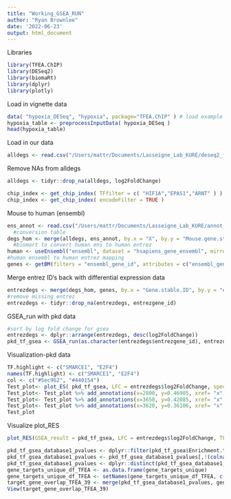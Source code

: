 ---
title: "Working_GSEA_RUN"
author: "Ryan Brownlee"
date: '2022-06-23'
output: html_document
---
Libraries 
```{r}
library(TFEA.ChIP)
library(DESeq2)
library(biomaRt)
library(dplyr)
library(plotly)
```
Load in vignette data
```{r}
data( "hypoxia_DESeq", "hypoxia", package="TFEA.ChIP" ) # load example datasets
hypoxia_table <- preprocessInputData( hypoxia_DESeq )
head(hypoxia_table)
```
Load in our data
```{r}
alldegs <- read.csv("/Users/mattr/Documents/Lasseigne_Lab_KURE/deseq2_fullres_39.csv")
```
Remove NAs from alldegs
```{r}
alldegs <- tidyr::drop_na(alldegs, log2FoldChange)
```
```{r}
chip_index <- get_chip_index( TFfilter = c( "HIF1A","EPAS1","ARNT" ) )
chip_index <- get_chip_index( encodeFilter = TRUE )
```
Mouse to human (ensembl)
```{r}
ens_annot <- read.csv("/Users/mattr/Documents/Lasseigne_Lab_KURE/annot_ens_humanmouse.csv")
  #conversion table
degs_hom <- merge(alldegs, ens_annot, by.x = "X", by.y = "Mouse.gene.stable.ID")
  #biomart to convert human ens to human entrez
human <- useEnsembl("ensembl", dataset = "hsapiens_gene_ensembl", mirror = "useast")
#human ensembl to human entrez mapping
genes <- getBM(filters = "ensembl_gene_id", attributes = c("ensembl_gene_id","entrezgene_id"), values = degs_hom$Gene.stable.ID, mart = human)
```
Merge entrez ID's back with differential expression data
```{r}
entrezdegs <- merge(degs_hom, genes, by.x = "Gene.stable.ID", by.y = "ensembl_gene_id")
#remove missing entrez
entrezdegs <- tidyr::drop_na(entrezdegs, entrezgene_id)
```
GSEA_run with pkd data
```{r}
#sort by log fold change for gsea
entrezdegs <- dplyr::arrange(entrezdegs, desc(log2FoldChange))
pkd_tf_gsea <- GSEA_run(as.character(entrezdegs$entrezgene_id), entrezdegs$log2FoldChange, chip_index, get.RES = TRUE)
```
Visualization-pkd data
```{r}
TF.highlight <- c("SMARCE1", "E2F4")
names(TF.highlight) <- c("SMARCE1", "E2F4")
col <- c("#5ec962", "#440154")
Test_plot<- plot_ES( pkd_tf_gsea, LFC = entrezdegs$log2FoldChange, specialTF = TF.highlight, TF_colors = col)
Test_plot<- Test_plot %>% add_annotations(x=2800, y=0.46985, xref= "x", yref= "y", xanchor='right', text = "SMARCE1", showarrow = T, arrowhead = 3, arrowsize = .5)
Test_plot<- Test_plot %>% add_annotations(x=3650, y=0.42085, xref= "x", yref= "y", xanchor='left', text = "E2F4", showarrow = T, arrowhead = 3, arrowsize = .5)
Test_plot<- Test_plot %>% add_annotations(x=3620, y=0.36106, xref= "x", yref= "y", text = "E2F4", xanchor='right', showarrow = T, arrowhead = 3, arrowsize = .5)
Test_plot
```
Visualize plot_RES
```{r}
plot_RES(GSEA_result = pkd_tf_gsea, LFC = entrezdegs$log2FoldChange, TF = c("SMARCE1", "E2F4"), Accession = c("ENCSR968QDP.SMARCE1.Hep-G2", "ENCSR000DYY.E2F4.GM12878", "ENCSR000EVL.E2F4.HeLa-S3"))
```

```{r}
pkd_tf_gsea_database1_pvalues <- dplyr::filter(pkd_tf_gsea$Enrichment.table, pval.adj < 0.05)
pkd_tf_gsea_database1_pvalues <- pkd_tf_gsea_database1_pvalues[,!(colnames(pkd_tf_gsea_database1_pvalues) %in% c("Accession", "Cell", "Treatment", "Arg.ES", "p.val"))]
pkd_tf_gsea_database1_pvalues <- dplyr::distinct(pkd_tf_gsea_database1_pvalues, TF, .keep_all = TRUE)
gene_targets_unique_df_TFEA <- as.data.frame(gene_targets_unique)
gene_targets_unique_df_TFEA <- setNames(gene_targets_unique_df_TFEA, c("TF"))
target_gene_overlap_TFEA_39 <- merge(pkd_tf_gsea_database1_pvalues, gene_targets_unique_df_TFEA, by = "TF")
View(target_gene_overlap_TFEA_39)
```
